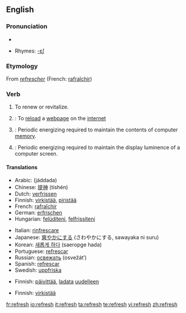 ==English==

===Pronunciation===
* {{audio|en-us-refresh.ogg|Audio (US)}}

* Rhymes: [[Rhymes:English:-ɛʃ|-ɛʃ]]

===Etymology===
From {{OF.}} ''[[refrescher]]'' (French: [[rafraîchir]])

===Verb===
{{wikipedia}}
{{en-verb|refresh|es}}

# To renew or revitalize.
# {{computing}}: To [[reload]] a [[webpage]] on the [[internet]]
# {{computing}}: Periodic energizing required to maintain the contents of computer [[memory]].
# {{computing}}: Periodic energizing required to maintain the display luminence of a computer screen.<!--Or TV screen, or portable DVD player, or... -->

====Translations====
{{trans-top|To renew or revitalize}}
* Arabic: {{Arab|[[جدد]]}} (jáddada)
* Chinese: [[提神]] (tíshén)
* Dutch: [[verfrissen]]
* Finnish: [[virkistää]], [[piristää]]
* French: [[rafraîchir]]
* German: [[erfrischen]]
* Hungarian: [[felüdíteni]], [[felfrissíteni]]
{{trans-mid}}
* Italian: [[rinfrescare]]
* Japanese: [[爽やか]]にする (さわやかにする, sawayaka ni suru)
* Korean: [[새롭게 하다]] (saeropge hada)
* Portuguese: [[refrescar]]
* Russian: [[освежать]] (osvežát’)
* Spanish: [[refrescar]]
* Swedish: [[uppfriska]]
{{trans-bottom}}

{{trans-top|To reload a webpage on the internet}}
* Finnish: [[päivittää]], [[ladata]] [[uudelleen]]
{{trans-mid}}
{{trans-bottom}}

{{trans-top|Periodic energizing required to maintain the contents of computer memory}}
{{trans-mid}}
{{trans-bottom}}

{{trans-top|Periodic energizing required to maintain the display luminence of a computer screen}}
* Finnish: [[virkistää]]
{{trans-mid}}
{{trans-bottom}}

[[fr:refresh]]
[[io:refresh]]
[[it:refresh]]
[[ta:refresh]]
[[te:refresh]]
[[vi:refresh]]
[[zh:refresh]]